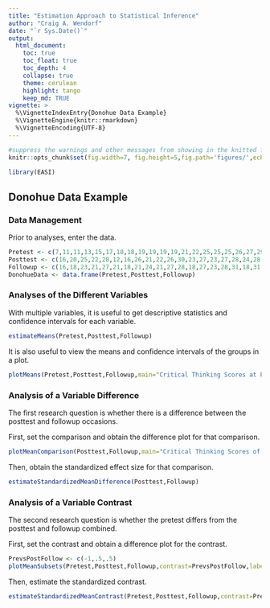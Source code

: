 ```yaml
---
title: "Estimation Approach to Statistical Inference"
author: "Craig A. Wendorf"
date: "`r Sys.Date()`"
output:
  html_document:
    toc: true
    toc_float: true
    toc_depth: 4
    collapse: true
    theme: cerulean
    highlight: tango
    keep_md: TRUE
vignette: >
  %\VignetteIndexEntry{Donohue Data Example}
  %\VignetteEngine{knitr::rmarkdown}
  %\VignetteEncoding{UTF-8}
---
```


```r
#suppress the warnings and other messages from showing in the knitted file.
knitr::opts_chunk$set(fig.width=7, fig.height=5,fig.path='figures/',echo=TRUE,warning=FALSE,message=FALSE)
```

```r
library(EASI)
```

## Donohue Data Example

### Data Management

Prior to analyses, enter the data.

```r
Pretest <- c(7,11,11,13,15,17,18,18,19,19,19,19,21,22,25,25,25,26,27,29)
Posttest <- c(16,20,25,22,28,12,16,26,21,22,26,30,23,27,23,27,28,24,28,28)
Followup <- c(16,18,23,21,27,21,18,21,24,21,27,28,18,27,23,28,31,18,31,27)
DonohueData <- data.frame(Pretest,Posttest,Followup)
```

### Analyses of the Different Variables

With multiple variables, it is useful to get descriptive statistics and confidence intervals for each variable.

```r
estimateMeans(Pretest,Posttest,Followup)
```

It is also useful to view the means and confidence intervals of the groups in a plot.

```r
plotMeans(Pretest,Posttest,Followup,main="Critical Thinking Scores at Pretest, Posttest, and Followup",ylab="Critical Thinking Score")
```
 
### Analysis of a Variable Difference

The first research question is whether there is a difference between the posttest and followup occasions.

First, set the comparison and obtain the difference plot for that comparison.

```r
plotMeanComparison(Posttest,Followup,main="Critical Thinking Scores of Posttest vs Followup",ylab="Critical Thinking Score")
```

Then, obtain the standardized effect size for that comparison.

```r
estimateStandardizedMeanDifference(Posttest,Followup)
```

### Analysis of a Variable Contrast

The second research question is whether the pretest differs from the posttest and followup combined.

First, set the contrast and obtain a difference plot for the contrast.

```r
PrevsPostFollow <- c(-1,.5,.5)
plotMeanSubsets(Pretest,Posttest,Followup,contrast=PrevsPostFollow,labels=c("Pretest","Post&Follow"),main="Critical Thinking Scores of Prestest vs Posttest and Followup Combined",ylab="Critical Thinking Score")
```

Then, estimate the standardized contrast.

```r
estimateStandardizedMeanContrast(Pretest,Posttest,Followup,contrast=PrevsPostFollow)
```
